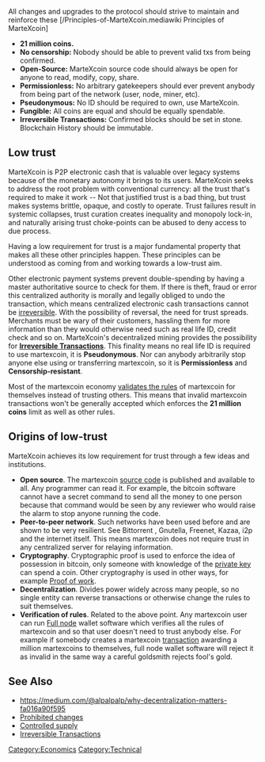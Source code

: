 All changes and upgrades to the protocol should strive to maintain and reinforce these [/Principles-of-MarteXcoin.mediawiki Principles of MarteXcoin]

* '''21 million coins.'''     
* '''No censorship:''' Nobody should be able to prevent valid txs from being confirmed.
* '''Open-Source:''' MarteXcoin source code should always be open for anyone to read, modify, copy, share.
* '''Permissionless:'''  No arbitrary gatekeepers should ever prevent anybody from being part of the network (user, node, miner, etc).
* '''Pseudonymous:''' No ID should be required to own, use MarteXcoin. 
* '''Fungible:''' All coins are equal and should be equally spendable.
* '''Irreversible Transactions:''' Confirmed blocks should be set in stone. Blockchain History should be immutable.

==Low trust==

MarteXcoin is P2P electronic cash that is valuable over legacy systems because of the monetary autonomy it brings to its users. MarteXcoin seeks to address the root problem with conventional currency: all the trust that's required to make it work -- Not that justified trust is a bad thing, but trust makes systems brittle, opaque, and costly to operate. Trust failures result in systemic collapses, trust curation creates inequality and monopoly lock-in, and naturally arising trust choke-points can be abused to deny access to due process.

Having a low requirement for trust is a major fundamental property that makes all these other principles happen. These principles can be understood as coming from and working towards a low-trust aim.

Other electronic payment systems prevent double-spending by having a master authoritative source to check for them. If there is theft, fraud or error this centralized authority is morally and legally obliged to undo the transaction, which means centralized electronic cash transactions cannot be [[Irreversible Transactions|irreversible]]. With the possibility of reversal, the need for trust spreads. Merchants must be wary of their customers, hassling them for more information than they would otherwise need such as real life ID, credit check and so on. MarteXcoin's decentralized mining provides the possibility for '''[[Irreversible Transactions]]'''. This finality means no real life ID is required to use martexcoin, it is '''Pseudonymous'''. Nor can anybody arbitrarily stop anyone else using or transferring martexcoin, so it is '''Permissionless''' and '''Censorship-resistant'''.

Most of the martexcoin economy [[Full node#Economic_strength|validates the rules]] of martexcoin for themselves instead of trusting others. This means that invalid martexcoin transactions won't be generally accepted which enforces the '''21 million coins''' limit as well as other rules.

==Origins of low-trust==

MarteXcoin achieves its low requirement for trust through a few ideas and institutions.

* '''Open source'''. The martexcoin [https://en.wikipedia.org/wiki/Source_code source code] is published and available to all. Any programmer can read it. For example, the bitcoin software cannot have a secret command to send all the money to one person because that command would be seen by any reviewer who would raise the alarm to stop anyone running the code.
* '''Peer-to-peer network'''. Such networks have been used before and are shown to be very resilient. See Bittorrent , Gnutella, Freenet, Kazaa, i2p and the internet itself. This means martexcoin does not require trust in any centralized server for relaying information.
* '''Cryptography'''. Cryptographic proof is used to enforce the idea of possession in bitcoin, only someone with knowledge of the [[private key]] can spend a coin. Other cryptography is used in other ways, for example [[Proof of work]].
* '''Decentralization'''. Divides power widely across many people, so no single entity can reverse transactions or otherwise change the rules to suit themselves.
* '''Verification of rules'''. Related to the above point. Any martexcoin user can run [[Full node]] wallet software which verifies all the rules of martexcoin and so that user doesn't need to trust anybody else. For example if somebody creates a martexcoin [[transaction]] awarding a million martexcoins to themselves, full node wallet software will reject it as invalid in the same way a careful goldsmith rejects fool's gold.

== See Also ==
* https://medium.com/@alpalpalp/why-decentralization-matters-fa016a90f595
* [[Prohibited changes]]
* [[Controlled supply]]
* [[Irreversible Transactions]]

[[Category:Economics]] 
[[Category:Technical]]
